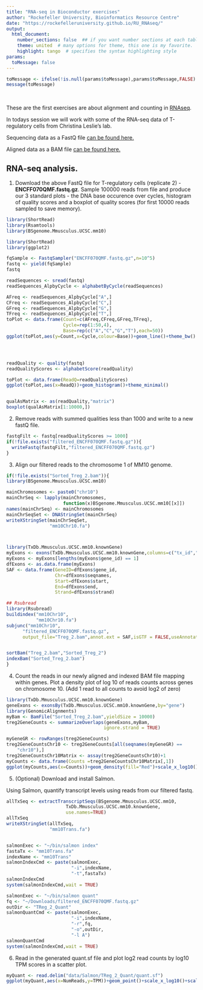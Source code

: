 ```yaml
---
title: "RNA-seq in Bioconductor exercises"
author: "Rockefeller University, Bioinformatics Resource Centre"
date: "https://rockefelleruniversity.github.io/RU_RNAseq/"
output: 
  html_document:
    number_sections: false  ## if you want number sections at each table header
    theme: united  # many options for theme, this one is my favorite.
    highlight: tango  # specifies the syntax highlighting style
params:
  toMessage: false    
---
```


```r
toMessage <- ifelse(!is.null(params$toMessage),params$toMessage,FALSE)
message(toMessage)
```


<p>&nbsp;</p>
These are the first exercises are about alignment and counting in [RNAseq](https://rockefelleruniversity.github.io/RU_RNAseq/).

In todays session we will work with some of the RNA-seq data of T-regulatory cells from Christina Leslie's lab.

Sequencing data as a FastQ file [can be found here.](https://www.encodeproject.org/files/ENCFF070QMF/@@download/ENCFF070QMF.fastq.gz)

Aligned data as a BAM file [can be found here.](https://www.encodeproject.org/files/ENCFF906UTB/@@download/ENCFF906UTB.bam)


## RNA-seq analysis.

1. Download the above FastQ file for T-regulatory cells (replicate 2) - **ENCFF070QMF.fastq.gz**. Sample 100000 reads from file and produce our 3 standard plots -  the DNA base occurence over cycles, histogram of quality scores and a boxplot of quality scores (for first 10000 reads sampled to save memory).

```r
library(ShortRead)
library(Rsamtools)
library(BSgenome.Mmusculus.UCSC.mm10)

```

```r
library(ShortRead)
library(ggplot2)

fqSample <- FastqSampler("ENCFF070QMF.fastq.gz",n=10^5)
fastq <- yield(fqSample)
fastq

readSequences <- sread(fastq)
readSequences_AlpbyCycle <- alphabetByCycle(readSequences)

AFreq <- readSequences_AlpbyCycle["A",]
CFreq <- readSequences_AlpbyCycle["C",]
GFreq <- readSequences_AlpbyCycle["G",]
TFreq <- readSequences_AlpbyCycle["T",]
toPlot <- data.frame(Count=c(AFreq,CFreq,GFreq,TFreq),
                     Cycle=rep(1:50,4),
                     Base=rep(c("A","C","G","T"),each=50))
ggplot(toPlot,aes(y=Count,x=Cycle,colour=Base))+geom_line()+theme_bw()




readQuality <- quality(fastq)
readQualityScores <- alphabetScore(readQuality)

toPlot <- data.frame(ReadQ=readQualityScores)
ggplot(toPlot,aes(x=ReadQ))+geom_histogram()+theme_minimal()


qualAsMatrix <- as(readQuality,"matrix")
boxplot(qualAsMatrix[1:10000,])
```


2. Remove reads with summed qualities less than 1000 and write to a new fastQ file.

```r
fastqFilt <- fastq[readQualityScores >= 1000]
if(!file.exists("filtered_ENCFF070QMF.fastq.gz")){
  writeFastq(fastqFilt,"filtered_ENCFF070QMF.fastq.gz")
}
```

3. Align our filtered reads to the chromosome 1 of MM10 genome. 

```r
if(!file.exists("Sorted_Treg_2.bam")){
library(BSgenome.Mmusculus.UCSC.mm10)

mainChromosomes <- paste0("chr10")
mainChrSeq <- lapply(mainChromosomes,
                     function(x)BSgenome.Mmusculus.UCSC.mm10[[x]])
names(mainChrSeq) <- mainChromosomes
mainChrSeqSet <- DNAStringSet(mainChrSeq)
writeXStringSet(mainChrSeqSet,
                "mm10Chr10.fa")



library(TxDb.Mmusculus.UCSC.mm10.knownGene)
myExons <- exons(TxDb.Mmusculus.UCSC.mm10.knownGene,columns=c("tx_id","gene_id"))
myExons <- myExons[lengths(myExons$gene_id) == 1]
dfExons <- as.data.frame(myExons)
SAF <- data.frame(GeneID=dfExons$gene_id,
                  Chr=dfExons$seqnames,
                  Start=dfExons$start,
                  End=dfExons$end,
                  Strand=dfExons$strand)

## Rsubread
library(Rsubread)
buildindex("mm10Chr10",
           "mm10Chr10.fa")
subjunc("mm10Chr10",
      "filtered_ENCFF070QMF.fastq.gz",
      output_file="Treg_2.bam",annot.ext = SAF,isGTF = FALSE,useAnnotation = TRUE)


sortBam("Treg_2.bam","Sorted_Treg_2")
indexBam("Sorted_Treg_2.bam")
}
```


4. Count the reads in our newly aligned and indexed BAM file mapping within genes. Plot a density plot of log 10 of reads counts across genes on chromosome 10. (Add 1 read to all counts to avoid log2 of zero)


```r
library(TxDb.Mmusculus.UCSC.mm10.knownGene)
geneExons <- exonsBy(TxDb.Mmusculus.UCSC.mm10.knownGene,by="gene")
library(GenomicAlignments)
myBam <- BamFile("Sorted_Treg_2.bam",yieldSize = 10000)
treg2GeneCounts <- summarizeOverlaps(geneExons,myBam,
                                    ignore.strand = TRUE)

myGeneGR <- rowRanges(treg2GeneCounts)
treg2GeneCountsChr10 <- treg2GeneCounts[all(seqnames(myGeneGR) ==
    "chr10"),]
treg2GeneCountsChr10Matrix <- assay(treg2GeneCountsChr10)+1
myCounts <- data.frame(Counts =treg2GeneCountsChr10Matrix[,1])
ggplot(myCounts,aes(x=Counts))+geom_density(fill="Red")+scale_x_log10()+theme_minimal()
```

5. (Optional) Download and install Salmon. 

Using Salmon, quantify transcript levels using reads from our filtered fastq.
```r

allTxSeq <- extractTranscriptSeqs(BSgenome.Mmusculus.UCSC.mm10,
                      TxDb.Mmusculus.UCSC.mm10.knownGene,
                      use.names=TRUE)
allTxSeq
writeXStringSet(allTxSeq,
                "mm10Trans.fa")


salmonExec <- "~/bin/salmon index"
fastaTx <- "mm10Trans.fa"
indexName <- "mm10Trans"
salmonIndexCmd <- paste(salmonExec,
                        "-i",indexName,
                        "-t",fastaTx)
salmonIndexCmd
system(salmonIndexCmd,wait = TRUE)

salmonExec <- "~/bin/salmon quant"
fq <- "~/Downloads/filtered_ENCFF070QMF.fastq.gz"
outDir <- "TReg_2_Quant"
salmonQuantCmd <- paste(salmonExec,
                        "-i",indexName,
                        "-r",fq,
                        "-o",outDir,
                        "-l A")
salmonQuantCmd
system(salmonIndexCmd,wait = TRUE)
```


6. Read in the generated quant.sf file and plot log2 read counts by log10 TPM scores in a scatter plot.

```r
myQuant <- read.delim("data/Salmon/TReg_2_Quant/quant.sf")
ggplot(myQuant,aes(x=NumReads,y=TPM))+geom_point()+scale_x_log10()+scale_y_log10()+theme_bw()
```
